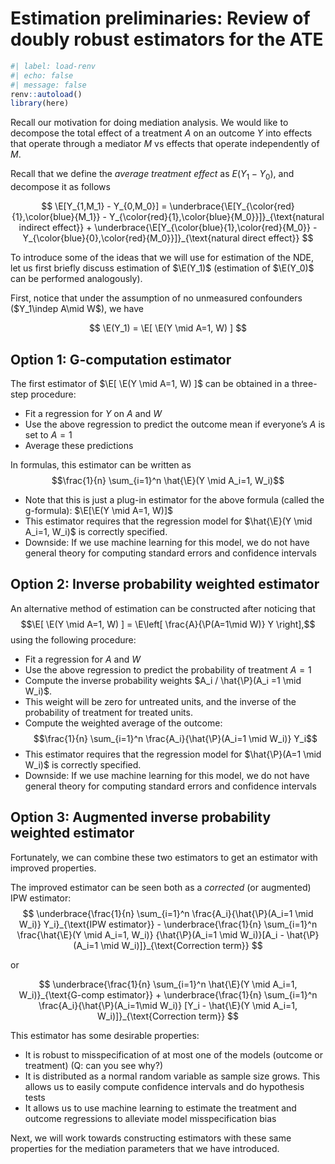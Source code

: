 # Estimation preliminaries: Review of doubly robust estimators for the ATE

```r
#| label: load-renv
#| echo: false
#| message: false
renv::autoload()
library(here)
```

Recall our motivation for doing mediation analysis. We would like to decompose
the total effect of a treatment $A$ on an outcome $Y$ into effects that operate
through a mediator $M$ vs effects that operate independently of $M$.

Recall that we define the *average treatment effect* as $E(Y_1-Y_0)$, and
decompose it as follows

$$
\E[Y_{1,M_1} - Y_{0,M_0}] = \underbrace{\E[Y_{\color{red}{1},\color{blue}{M_1}}
    - Y_{\color{red}{1},\color{blue}{M_0}}]}_{\text{natural indirect effect}} +
    \underbrace{\E[Y_{\color{blue}{1},\color{red}{M_0}} -
    Y_{\color{blue}{0},\color{red}{M_0}}]}_{\text{natural direct effect}}
$$

To introduce some of the ideas that we will use for estimation of the NDE, let
us first briefly discuss estimation of $\E(Y_1)$ (estimation of $\E(Y_0)$ can
be performed analogously).

First, notice that under the assumption of no unmeasured confounders
($Y_1\indep A\mid W$), we have

$$
  \E(Y_1) = \E[ \E(Y \mid A=1, W) ]
$$

## Option 1: G-computation estimator

The first estimator of $\E[ \E(Y \mid A=1, W) ]$ can be obtained in a
three-step procedure:

- Fit a regression for $Y$ on $A$ and $W$
- Use the above regression to predict the outcome mean if everyone's $A$ is set
  to $A=1$
- Average these predictions

In formulas, this estimator can be written as $$\frac{1}{n} \sum_{i=1}^n
\hat{\E}(Y \mid A_i=1, W_i)$$

- Note that this is just a plug-in estimator for the above formula (called the
  g-formula): $\E[\E(Y \mid A=1, W)]$
- This estimator requires that the regression model for $\hat{\E}(Y \mid A_i=1,
  W_i)$ is correctly specified.
- Downside: If we use machine learning for this model, we do not have general
  theory for computing standard errors and confidence intervals

## Option 2: Inverse probability weighted estimator

An alternative method of estimation can be constructed after noticing that
$$\E[ \E(Y \mid A=1, W) ] = \E\left[ \frac{A}{\P(A=1\mid W)} Y \right],$$
using the following procedure:

- Fit a regression for $A$ and $W$
- Use the above regression to predict the probability of treatment $A=1$
- Compute the inverse probability weights $A_i / \hat{\P}(A_i =1 \mid W_i)$.
- This weight will be zero for untreated units, and the inverse of the
  probability of treatment for treated units.
- Compute the weighted average of the outcome: $$\frac{1}{n} \sum_{i=1}^n
  \frac{A_i}{\hat{\P}(A_i=1 \mid W_i)} Y_i$$
- This estimator requires that the regression model for $\hat{\P}(A=1 \mid
  W_i)$ is correctly specified.
- Downside: If we use machine learning for this model, we do not have general
  theory for computing standard errors and confidence intervals

## Option 3: Augmented inverse probability weighted estimator

Fortunately, we can combine these two estimators to get an estimator with
improved properties.

The improved estimator can be seen both as a *corrected* (or augmented) IPW
estimator:
$$
\underbrace{\frac{1}{n} \sum_{i=1}^n \frac{A_i}{\hat{\P}(A_i=1 \mid W_i)}
Y_i}_{\text{IPW estimator}} -
\underbrace{\frac{1}{n} \sum_{i=1}^n \frac{\hat{\E}(Y \mid A_i=1, W_i)}
  {\hat{\P}(A_i=1 \mid W_i)}[A_i - \hat{\P}(A_i=1 \mid
  W_i)]}_{\text{Correction term}}
$$

or

$$
\underbrace{\frac{1}{n} \sum_{i=1}^n \hat{\E}(Y \mid A_i=1,
  W_i)}_{\text{G-comp estimator}} +
\underbrace{\frac{1}{n} \sum_{i=1}^n \frac{A_i}{\hat{\P}(A_i=1\mid W_i)}
  [Y_i - \hat{\E}(Y \mid A_i=1, W_i)]}_{\text{Correction term}}
$$

This estimator has some desirable properties:

- It is robust to misspecification of at most one of the models (outcome or
  treatment) (Q: can you see why?)
- It is distributed as a normal random variable as sample size grows. This
  allows us to easily compute confidence intervals and do hypothesis tests
- It allows us to use machine learning to estimate the treatment and outcome
  regressions to alleviate model misspecification bias

Next, we will work towards constructing estimators with these same properties
for the mediation parameters that we have introduced.
